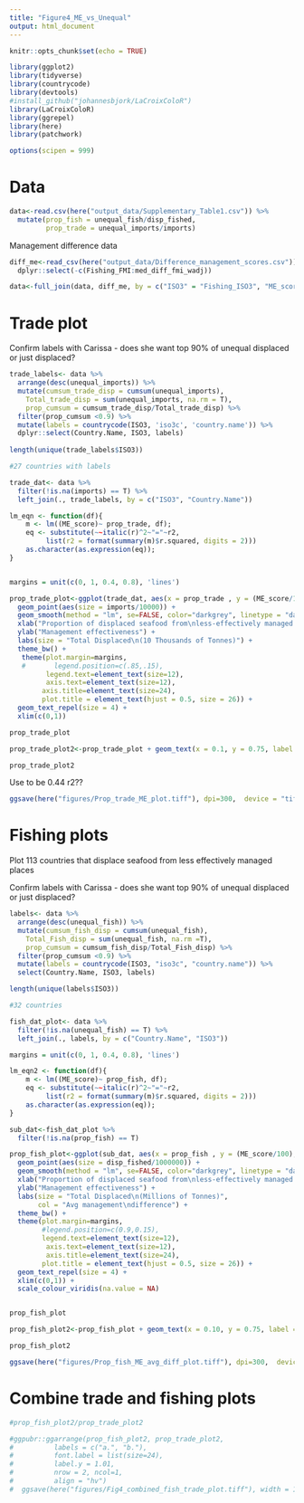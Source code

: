 ```yaml
---
title: "Figure4_ME_vs_Unequal"
output: html_document
---
```


```r
knitr::opts_chunk$set(echo = TRUE)
```

```r
library(ggplot2)
library(tidyverse)
library(countrycode)
library(devtools)
#install_github("johannesbjork/LaCroixColoR")
library(LaCroixColoR)
library(ggrepel)
library(here)
library(patchwork)

options(scipen = 999)
```

# Data
```r
data<-read.csv(here("output_data/Supplementary_Table1.csv")) %>% 
  mutate(prop_fish = unequal_fish/disp_fished,
         prop_trade = unequal_imports/imports)
```

Management difference data

```r
diff_me<-read_csv(here("output_data/Difference_management_scores.csv")) %>% 
  dplyr::select(-c(Fishing_FMI:med_diff_fmi_wadj))
```

```r
data<-full_join(data, diff_me, by = c("ISO3" = "Fishing_ISO3", "ME_score" = "Fishing_ME"))
```

# Trade plot

Confirm labels with Carissa - does she want top 90% of unequal displaced or just displaced?

```r
trade_labels<- data %>% 
  arrange(desc(unequal_imports)) %>% 
  mutate(cumsum_trade_disp = cumsum(unequal_imports),
    Total_trade_disp = sum(unequal_imports, na.rm = T),
    prop_cumsum = cumsum_trade_disp/Total_trade_disp) %>% 
  filter(prop_cumsum <0.9) %>% 
  mutate(labels = countrycode(ISO3, 'iso3c', 'country.name')) %>% 
  dplyr::select(Country.Name, ISO3, labels)
  
length(unique(trade_labels$ISO3))

#27 countries with labels

trade_dat<- data %>% 
  filter(!is.na(imports) == T) %>% 
  left_join(., trade_labels, by = c("ISO3", "Country.Name"))

lm_eqn <- function(df){
    m <- lm((ME_score)~ prop_trade, df);
    eq <- substitute(~~italic(r)^2~"="~r2, 
         list(r2 = format(summary(m)$r.squared, digits = 2)))
    as.character(as.expression(eq));
}


margins = unit(c(0, 1, 0.4, 0.8), 'lines')
```

```r
prop_trade_plot<-ggplot(trade_dat, aes(x = prop_trade , y = (ME_score/100), label = labels)) +
  geom_point(aes(size = imports/10000)) +
  geom_smooth(method = "lm", se=FALSE, color="darkgrey", linetype = "dashed" , formula = y~x) +
  xlab("Proportion of displaced seafood from\nless-effectively managed places") +
  ylab("Management effectiveness") +
  labs(size = "Total Displaced\n(10 Thousands of Tonnes)") +
  theme_bw() +
   theme(plot.margin=margins,
   #       legend.position=c(.85,.15),
         legend.text=element_text(size=12),
         axis.text=element_text(size=12),
        axis.title=element_text(size=24),
        plot.title = element_text(hjust = 0.5, size = 26)) +
  geom_text_repel(size = 4) +
  xlim(c(0,1)) 

prop_trade_plot
```

```r
prop_trade_plot2<-prop_trade_plot + geom_text(x = 0.1, y = 0.75, label = lm_eqn(trade_dat), parse = TRUE, size = 8.5) 

prop_trade_plot2
```
Use to be 0.44 r2??

```r
ggsave(here("figures/Prop_trade_ME_plot.tiff"), dpi=300,  device = "tiff", width = 22, height=18, units = "cm")
```

# Fishing plots 

Plot 113 countries that displace seafood from less effectively managed places

Confirm labels with Carissa - does she want top 90% of unequal displaced or just displaced?

```r
labels<- data %>% 
  arrange(desc(unequal_fish)) %>% 
  mutate(cumsum_fish_disp = cumsum(unequal_fish),
    Total_Fish_disp = sum(unequal_fish, na.rm =T),
    prop_cumsum = cumsum_fish_disp/Total_Fish_disp) %>% 
  filter(prop_cumsum <0.9) %>% 
  mutate(labels = countrycode(ISO3, "iso3c", "country.name")) %>% 
  select(Country.Name, ISO3, labels)

length(unique(labels$ISO3))

#32 countries

fish_dat_plot<- data %>% 
  filter(!is.na(unequal_fish) == T) %>% 
  left_join(., labels, by = c("Country.Name", "ISO3"))

margins = unit(c(0, 1, 0.4, 0.8), 'lines')

lm_eqn2 <- function(df){
    m <- lm((ME_score)~ prop_fish, df);
    eq <- substitute(~~italic(r)^2~"="~r2, 
         list(r2 = format(summary(m)$r.squared, digits = 2)))
    as.character(as.expression(eq));
}

sub_dat<-fish_dat_plot %>% 
  filter(!is.na(prop_fish) == T)

```

```r
prop_fish_plot<-ggplot(sub_dat, aes(x = prop_fish , y = (ME_score/100), label = labels, col = avg_diff_me)) +
  geom_point(aes(size = disp_fished/1000000)) +
  geom_smooth(method = "lm", se=FALSE, color="darkgrey", linetype = "dashed", formula = y~x) +
  xlab("Proportion of displaced seafood from\nless-effectively managed places") +
  ylab("Management effectiveness") +
  labs(size = "Total Displaced\n(Millions of Tonnes)",
       col = "Avg management\ndifference") +
  theme_bw() +
  theme(plot.margin=margins,
        #legend.position=c(0.9,0.15),
        legend.text=element_text(size=12),
         axis.text=element_text(size=12),
         axis.title=element_text(size=24),
        plot.title = element_text(hjust = 0.5, size = 26)) +
  geom_text_repel(size = 4) +
  xlim(c(0,1)) +
  scale_colour_viridis(na.value = NA)


prop_fish_plot
```


```r
prop_fish_plot2<-prop_fish_plot + geom_text(x = 0.10, y = 0.75, label = lm_eqn2(fish_dat_plot), parse = TRUE, size = 8.5) 

prop_fish_plot2
```

```r
ggsave(here("figures/Prop_fish_ME_avg_diff_plot.tiff"), dpi=300,  device = "tiff", width = 22, height=18, units = "cm")
```


# Combine trade and fishing plots

```r
#prop_fish_plot2/prop_trade_plot2
```


```r
#ggpubr::ggarrange(prop_fish_plot2, prop_trade_plot2,
#          labels = c("a.", "b."),
#          font.label = list(size=24),
#          label.y = 1.01,
#          nrow = 2, ncol=1,
#          align = "hv")
#  ggsave(here("figures/Fig4_combined_fish_trade_plot.tiff"), width = 10, height = 18, units = "in", #dpi=300)
```